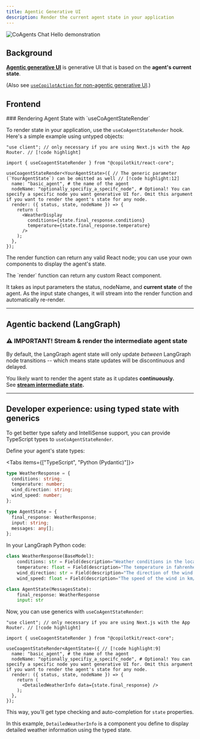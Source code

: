 ```yaml
---
title: Agentic Generative UI
description: Render the current agent state in your application
---
```



<Frame className="my-6">
  <img
    src="/images/coagents/AgenticGenerativeUI.gif"
    alt="CoAgents Chat Hello demonstration"
    className="w-2/3 mx-auto"
  />
</Frame>


## Background 

<u>**Agentic generative UI**</u> is generative UI that is based on the **agent's current state**.

(Also see [`useCopilotAction` for non-agentic generative UI](/guides/generative-ui).)



## Frontend

<Steps>

<Step>
### Rendering Agent State with `useCoAgentStateRender`

To render state in your application, use the `useCoAgentStateRender` hook. Here's a simple example using untyped objects:

```tsx
"use client"; // only necessary if you are using Next.js with the App Router. // [!code highlight]

import { useCoagentStateRender } from "@copilotkit/react-core";

useCoagentStateRender<YourAgentState>({ // The generic parameter (`YourAgentState`) can be omitted as well // [!code highlight:12]
  name: "basic_agent", # the name of the agent
  nodeName: "optionally_specifiy_a_specifc_node", # Optional! You can specify a specific node you want generative UI for. Omit this argument if you want to render the agent's state for any node.
  render: ({ status, state, nodeName }) => {
    return (
      <WeatherDisplay
        conditions={state.final_response.conditions}
        temperature={state.final_response.temperature}
      />
    );
  },
});
```

The render function can return any valid React node; you can use your own components to display the agent's state.

</Step>

<Step>
The `render` function can return any custom React component.

It takes as input parameters the status, nodeName, and **current state** of the agent.
As the input state changes, it will stream into the render function and automatically re-render.

</Step>
</Steps>

---

## Agentic backend (LangGraph)
<Steps>
<Step>

### ⚠️ IMPORTANT! Stream & render the intermediate agent state
By default, the LangGraph agent state will only update *between* LangGraph node transitions --
which means state updates will be discontinuous and delayed.

You likely want to render the agent state as it updates **continuously.**<br/>
See **[stream intermediate state](/coagents/advanced/intermediate-state-streaming).**


</Step>
</Steps>



---

## Developer experience: using typed state with generics

To get better type safety and IntelliSense support, you can provide TypeScript types to `useCoAgentStateRender`.

Define your agent's state types:

<Tabs items={["TypeScript", "Python (Pydantic)"]}>
  <Tab value="TypeScript">

  ```ts
  type WeatherResponse = {
    conditions: string;
    temperature: number;
    wind_direction: string;
    wind_speed: number;
  };

  type AgentState = {
    final_response: WeatherResponse;
    input: string;
    messages: any[];
  };
  ```
  </Tab>

  <Tab value="Python (Pydantic)">
  In your LangGraph Python code:
  
  ```python
  class WeatherResponse(BaseModel):
      conditions: str = Field(description="Weather conditions in the location")
      temperature: float = Field(description="The temperature in fahrenheit")
      wind_direction: str = Field(description="The direction of the wind in abbreviated form")
      wind_speed: float = Field(description="The speed of the wind in km/h")

  class AgentState(MessagesState):
      final_response: WeatherResponse
      input: str
  ```

  </Tab>

</Tabs>

Now, you can use generics with `useCoAgentStateRender`:

```tsx
"use client"; // only necessary if you are using Next.js with the App Router. // [!code highlight]

import { useCoagentStateRender } from "@copilotkit/react-core";

useCoagentStateRender<AgentState>({ // [!code highlight:9]
  name: "basic_agent", # the name of the agent
  nodeName: "optionally_specifiy_a_specifc_node", # Optional! You can specify a specific node you want generative UI for. Omit this argument if you want to render the agent's state for any node.
  render: ({ status, state, nodeName }) => {
    return (
      <DetailedWeatherInfo data={state.final_response} />
    );
  },
});
```
This way, you'll get type checking and auto-completion for `state` properties.

In this example, `DetailedWeatherInfo` is a component you define to display detailed weather information using the typed state.
